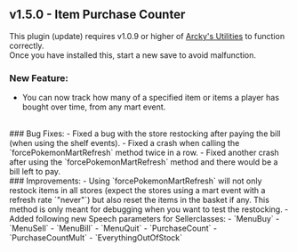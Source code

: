 ## v1.5.0 - Item Purchase Counter

<Callout type="attention"> This plugin (update) requires v1.0.9 or higher of [Arcky's Utilities](https://drive.google.com/file/d/19xrRavd1CpbC0p1UQtOUZzuEeHL_WHB5/view?usp=sharing) to function correctly.<br/>
Once you have installed this, start a new save to avoid malfunction.</Callout>

### New Feature:
- You can now track how many of a specified item or items a player has bought over time, from any mart event.
<br/>
### Bug Fixes:
- Fixed a bug with the store restocking after paying the bill (when using the shelf events).
- Fixed a crash when calling the `forcePokemonMartRefresh` method twice in a row.
- Fixed another crash after using the `forcePokemonMartRefresh` method and there would be a bill left to pay. 
<br/>
### Improvements:
- Using `forcePokemonMartRefresh` will not only restock items in all stores (expect the stores using a mart event with a refresh rate `"never"`) but also reset the items in the basket if any. This method is only meant for debugging when you want to test the restocking.
- Added following new Speech parameters for Sellerclasses:
  - `MenuBuy`
  - `MenuSell`
  - `MenuBill`
  - `MenuQuit`
  - `PurchaseCount`
  - `PurchaseCountMult`
  - `EverythingOutOfStock`
